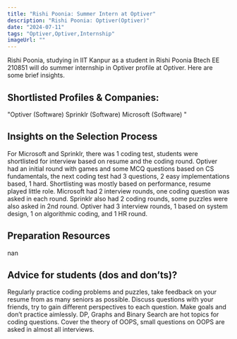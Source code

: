 ```yaml
---
title: "Rishi Poonia: Summer Intern at Optiver"
description: "Rishi Poonia: Optiver(Optiver)"
date: "2024-07-11"
tags: "Optiver,Optiver,Internship"
imageUrl: ""
---
```


Rishi Poonia, studying in IIT Kanpur as a  student in Rishi Poonia Btech EE 210851 will do
 summer internship in Optiver profile at Optiver. Here are some brief
insights.

## Shortlisted Profiles & Companies:
"Optiver (Software) Sprinklr (Software) Microsoft (Software) "

## Insights on the Selection Process
For Microsoft and Sprinklr, there was 1 coding test, students were shortlisted for interview based on resume and the coding round. Optiver had an initial round with games and some MCQ questions based on CS fundamentals, the next coding test had 3 questions, 2 easy implementations based, 1 hard. Shortlisting was mostly based on performance, resume played little role. Microsoft had 2 interview rounds, one coding question was asked in each round. Sprinklr also had 2 coding rounds, some puzzles were also asked in 2nd round. Optiver had 3 interview rounds, 1 based on system design, 1 on algorithmic coding, and 1 HR round.

##  Preparation Resources
nan

## Advice for students (dos and don’ts)? 
Regularly practice coding problems and puzzles, take feedback on your resume from as many seniors as possible. Discuss questions with your friends, try to gain different perspectives to each question. Make goals and don’t practice aimlessly. DP, Graphs and Binary Search are hot topics for coding questions. Cover the theory of OOPS, small questions on OOPS are asked in almost all interviews.

